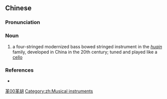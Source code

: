 ==Chinese==
{{zh-forms}}

===Pronunciation===
{{zh-pron
|m=géhú
|cat=n
}}

===Noun===
{{zh-noun}}

# a four-stringed modernized bass bowed stringed instrument in the ''[[huqin]]'' family, developed in China in the 20th century; tuned and played like a [[cello]]

===References===
* {{cite-web
|url=http://www.hoodong.com/wiki/%E9%9D%A9%E8%83%A1
|title=革胡
|work=Interactive Encyclopedia
|language=Mandarin
|accessdate=2008-03-31}}

[[Category:zh:Musical instruments|革00革胡]]
[[Category:zh:Musical instruments]]
